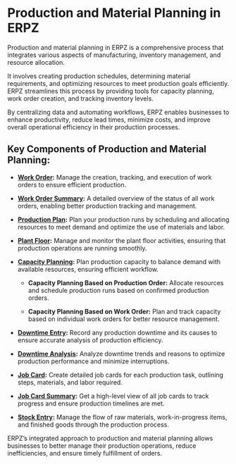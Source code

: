 
# Production and Material Planning in ERPZ

Production and material planning in ERPZ is a comprehensive process that integrates various aspects of manufacturing, inventory management, and resource allocation.

It involves creating production schedules, determining material requirements, and optimizing resources to meet production goals efficiently. ERPZ streamlines this process by providing tools for capacity planning, work order creation, and tracking inventory levels.

By centralizing data and automating workflows, ERPZ enables businesses to enhance productivity, reduce lead times, minimize costs, and improve overall operational efficiency in their production processes.

## Key Components of Production and Material Planning:

- **[Work Order](/manufacturing/production-and-material-planning/work-order):** Manage the creation, tracking, and execution of work orders to ensure efficient production.
  
- **[Work Order Summary](/manufacturing/production-and-material-planning/work-order-summary):** A detailed overview of the status of all work orders, enabling better production tracking and management.

- **[Production Plan](/manufacturing/production-and-material-planning/production-plan):** Plan your production runs by scheduling and allocating resources to meet demand and optimize the use of materials and labor.

- **[Plant Floor](/manufacturing/production-and-material-planning/plant-floor):** Manage and monitor the plant floor activities, ensuring that production operations are running smoothly.

- **[Capacity Planning](/manufacturing/production-and-material-planning/capacity-planning):** Plan production capacity to balance demand with available resources, ensuring efficient workflow.
  
  - **Capacity Planning Based on Production Order:** Allocate resources and schedule production runs based on confirmed production orders.
  
  - **Capacity Planning Based on Work Order:** Plan and track capacity based on individual work orders for better resource management.

- **[Downtime Entry](/manufacturing/production-and-material-planning/downtime-entry):** Record any production downtime and its causes to ensure accurate analysis of production efficiency.

- **[Downtime Analysis](/manufacturing/production-and-material-planning/downtime-analysis):** Analyze downtime trends and reasons to optimize production performance and minimize interruptions.

- **[Job Card](/manufacturing/production-and-material-planning/job-card):** Create detailed job cards for each production task, outlining steps, materials, and labor required.

- **[Job Card Summary](/manufacturing/production-and-material-planning/job-card-summary):** Get a high-level view of all job cards to track progress and ensure production timelines are met.

- **[Stock Entry](/manufacturing/production-and-material-planning/stock-entry):** Manage the flow of raw materials, work-in-progress items, and finished goods through the production process.

ERPZ’s integrated approach to production and material planning allows businesses to better manage their production operations, reduce inefficiencies, and ensure timely fulfillment of orders.
